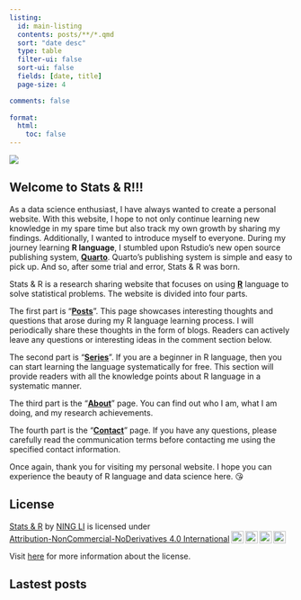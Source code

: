 ```yaml
---
listing:
  id: main-listing
  contents: posts/**/*.qmd
  sort: "date desc"
  type: table
  filter-ui: false
  sort-ui: false
  fields: [date, title]
  page-size: 4

comments: false
    
format:
  html:
    toc: false
---
```


![](https://media3.giphy.com/media/2L8AviEEaIW2DcXGg0/giphy.gif?cid=ecf05e47squf2aep9xwfuuxs5a3o604416nte3wlabz8fvo8&rid=giphy.gif&ct=g){fig-align="center"}

## Welcome to Stats & R!!! {.center-text}

As a data science enthusiast, I have always wanted to create a personal website. With this website, I hope to not only continue learning new knowledge in my spare time but also track my own growth by sharing my findings. Additionally, I wanted to introduce myself to everyone. During my journey learning **R language**, I stumbled upon Rstudio's new open source publishing system, [**Quarto**](https://quarto.org/). Quarto's publishing system is simple and easy to pick up. And so, after some trial and error, Stats & R was born.

Stats & R is a research sharing website that focuses on using [**R**](https://www.r-project.org/) language to solve statistical problems. The website is divided into four parts.

The first part is "[**Posts**](posts.qmd)". This page showcases interesting thoughts and questions that arose during my R language learning process. I will periodically share these thoughts in the form of blogs. Readers can actively leave any questions or interesting ideas in the comment section below.

The second part is "[**Series**](series.qmd)". If you are a beginner in R language, then you can start learning the language systematically for free. This section will provide readers with all the knowledge points about R language in a systematic manner.

The third part is the "[**About**](about.qmd)" page. You can find out who I am, what I am doing, and my research achievements.

The fourth part is the "[**Contact**](contact.qmd)" page. If you have any questions, please carefully read the communication terms before contacting me using the specified contact information.

Once again, thank you for visiting my personal website. I hope you can experience the beauty of R language and data science here. 😘

## License

<p xmlns:cc="http://creativecommons.org/ns#" xmlns:dct="http://purl.org/dc/terms/">

<a property="dct:title" rel="cc:attributionURL" href="https://stats-r.com/">Stats & R</a> by <a rel="cc:attributionURL dct:creator" property="cc:attributionName" href="https://twitter.com/ningli3739">NING LI</a> is licensed under <a href="http://creativecommons.org/licenses/by-nc-nd/4.0/?ref=chooser-v1" target="_blank" rel="license noopener noreferrer" style="display:inline-block;">Attribution-NonCommercial-NoDerivatives 4.0 International<img src="https://mirrors.creativecommons.org/presskit/icons/cc.svg?ref=chooser-v1" style="height:22px!important;margin-left:3px;vertical-align:text-bottom;"/><img src="https://mirrors.creativecommons.org/presskit/icons/by.svg?ref=chooser-v1" style="height:22px!important;margin-left:3px;vertical-align:text-bottom;"/><img src="https://mirrors.creativecommons.org/presskit/icons/nc.svg?ref=chooser-v1" style="height:22px!important;margin-left:3px;vertical-align:text-bottom;"/><img src="https://mirrors.creativecommons.org/presskit/icons/nd.svg?ref=chooser-v1" style="height:22px!important;margin-left:3px;vertical-align:text-bottom;"/></a>

</p>

Visit [here](license.qmd) for more information about the license.

## Lastest posts

::: {#main-listing}
:::
